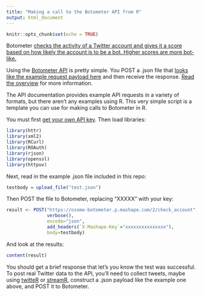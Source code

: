 ```yaml
---
title: "Making a call to the Botometer API from R"
output: html_document
---
```


```r
knitr::opts_chunk$set(echo = TRUE)
```

Botometer [checks the activity of a Twitter account and gives it a score based on how likely the account is to be a bot. Higher scores are more bot-like.](https://botometer.iuni.iu.edu/#!/)

Using the [Botometer API](https://market.mashape.com/OSoMe/botometer) is pretty simple. You POST a .json file that [looks like the example request payload here](https://market.mashape.com/OSoMe/botometer) and then receive the response. [Read the overview](https://market.mashape.com/OSoMe/botometer/overview) for more information.

The API documentation provides example API requests in a variety of formats, but there aren't any examples using R. This very simple script is a template you can use for making calls to Botometer in R.

You must first [get your own API key](https://market.mashape.com/OSoMe/botometer). Then load libraries:

```r
library(httr)
library(xml2)
library(RCurl)
library(ROAuth)
library(rjson)
library(openssl)
library(httpuv)
```

Next, read in the example .json file included in this repo:

```r
testbody = upload_file("test.json")
```

Then POST the file to Botometer, replacing "XXXXX" with your key:

```r
result <- POST("https://osome-botometer.p.mashape.com/2/check_account",
               verbose(),
               encode="json",
               add_headers(`X-Mashape-Key`="xxxxxxxxxxxxxxx"),
               body=testbody)
```


And look at the results:

```r
content(result)
```


You should get a brief response that let's you know the test was successful. To post real Twitter data to the API, you'll need to collect tweets, maybe using [twitteR](https://www.rdocumentation.org/packages/twitteR/versions/1.1.9) or [streamR](https://cran.r-project.org/web/packages/streamR/index.html), construct a .json payload like the example one above, and POST it to Botometer.









